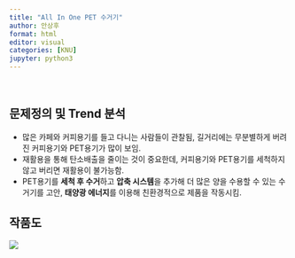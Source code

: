 ```yaml
---
title: "All In One PET 수거기"
author: 안상후
format: html
editor: visual
categories: [KNU]
jupyter: python3
---
```


<br>

## 문제정의 및 Trend 분석

-   많은 카페와 커피용기를 들고 다니는 사람들이 관찰됨, 길거리에는 무분별하게 버려진 커피용기와 PET용기가 많이 보임.\
-   재활용을 통해 탄소배출을 줄이는 것이 중요한데, 커피용기와 PET용기를 세척하지 않고 버리면 재활용이 불가능함.\
-   PET용기를 **세척 후 수거**하고 **압축 시스템**을 추가해 더 많은 양을 수용할 수 있는 수거기를 고안, **태양광 에너지**를 이용해 친환경적으로 제품을 작동시킴.

## 작품도

![](PET_project.png)
